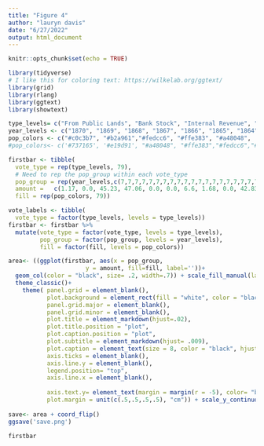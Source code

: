 ```yaml
---
title: "Figure 4"
author: "lauryn davis"
date: "6/27/2022"
output: html_document
---
```


```r
knitr::opts_chunk$set(echo = TRUE)
```


```r
library(tidyverse)
# I like this for coloring text: https://wilkelab.org/ggtext/
library(grid)
library(rlang)
library(ggtext)
library(showtext)

```

```r
type_levels= c("From Public Lands", "Bank Stock", "Internal Revenue", "Customs", "Direct Tax", "Postage", "Miscellaneous")
year_levels <- c("1870", "1869", "1868", "1867", "1866", "1865", "1864", "1863", "1862", "1861", "1860", "1859", "1858", "1857", "1856", "1855", "1854", "1853", "1852", "1851", "1850", "1849", "1848", "1847", "1846", "1845", "1843", "1842", "1841", "1840", "1839", "1838", "1837", "1836", "1835", "1834", "1833", "1832", "1831", "1830", "1829", "1828", "1827", "1826", "1825", "1824", "1823", "1822", "1821", "1820", "1819", "1818", "1817", "1816", "1815", "1814", "1813", "1812", "1811", "1810", "1809", "1808", "1807", "1806", "1805", "1804", "1803", "1802", "1801", "1800", "1799", "1798", "1797", "1796", "1795", "1794", "1793", "1792", "1789") # Need to update the 1789 and 1843 dates with the correct label.
pop_colors <- c("#c0c3b7", "#b2a961","#fedcc6", "#ffe383", "#a48048", '#e19d91', '#737165' )
#pop_colors<- c('#737165', '#e19d91', "#a48048", "#ffe383","#fedcc6","#b2a961", "#c0c3b7"  )

firstbar <- tibble(
  vote_type = rep(type_levels, 79),
  # Need to rep the pop_group within each vote_type
  pop_group = rep(year_levels,c(7,7,7,7,7,7,7,7,7,7,7,7,7,7,7,7,7,7,7,7,7,7,7,7,7,7,7,7,7,7,7,7,7,7,7,7,7,7,7,7,7,7,7,7,7,7,7,7,7,7,7,7,7,7,7,7,7,7,7,7,7,7,7,7,7,7,7,7,7,7,7,7,7,7,7,7,7,7,7)),
  amount =   c(1.17, 0.0, 45.23, 47.06, 0.0, 0.0, 6.6, 1.68, 0.0, 42.83, 48.46, 0.0, 0.0, 7.1, 0.67, 0.0, 47.64, 40.2, 0.0, 0.24, 11.5, 0.16, 0.0, 54.4, 35.87, 0.0, 1.03, 8.8, 0.16, 0.0, 55.81, 31.8, 0.0, 0.02, 12.5, 0.16, 0.0, 62.94, 24.94, 0.0, 0.01, 11.9, 0.41, 0.0, 41.53, 38.42, 0.0, 0.1, 19.7, 0.0, 0.0, 33.46, 61.05, 0.0, 1.28, 4.4, 0.67, 0.0, 0.0, 93.99, 0.0, 3.58, 1.7, 2.83, 0.0, 0.0, 94.88, 0.0, 0.0, 2.0, 3.72, 0.0, 0.0, 94.5, 0.0, 0.0, 2.0, 3.85, 0.0, 0.0, 92.34, 0.0, 0.0, 3.8, 7.92, 0.0, 0.0, 89.16, 0.0, 0.0, 3.0, 5.75, 0.0, 0.0, 92.34, 0.0, 0.0, 1.8, 12.24, 0.0, 0.0, 86.11, 0.0, 0.0, 1.7, 17.84, 0.0, 0.0, 80.64, 0.0, 0.0, 1.3, 11.73, 0.0, 0.0, 86.74, 0.0, 0.0, 1.4, 3.21, 0.0, 0.0, 94.76, 0.0, 0.0, 1.9, 4.48, 0.0, 0.0, 94.12, 0.0, 0.0, 1.3, 5.12, 0.02, 0.0, 92.72, 0.0, 0.0, 2.1, 4.99, 0.0, 0.0, 93.61, 0.0, 0.0, 1.4, 5.75, 0.0, 0.0, 92.72, 0.0, 0.0, 1.3, 9.82, 0.0, 0.0, 88.27, 0.0, 0.0, 1.8, 9.7, 0.0, 0.0, 88.91, 0.0, 0.0, 1.3, 9.31, 0.0, 0.0, 89.29, 0.0, 0.0, 1.3, 6.9, 0.0, 0.0, 91.58, 0.0, 0.0, 1.3, 8.3, 0.0, 0.0, 88.02, 0.0, 0.0, 3.8, 6.64, 0.0, 0.0, 90.69, 0.0, 0.0, 2.5, 8.17, 4.03, 0.0, 85.34, 0.0, 0.0, 2.1, 17.2, 9.2, 0.0, 68.81, 0.0, 0.0, 4.7, 22.92, 0.0, 0.0, 72.75, 0.0, 0.0, 4.1, 12.11, 17.89, 0.0, 60.93, 0.0, 0.0, 9.3, 27.37, 5.63, 0.0, 44.14, 0.0, 0.0, 23.2, 49.37, 0.53, 0.0, 45.03, 0.0, 0.0, 5.2, 42.0, 1.7, 0.0, 54.31, 0.0, 0.0, 2.3, 22.54, 2.96, 0.0, 74.03, 0.0, 0.0, 0.7, 11.73, 2.27, 0.0, 85.34, 0.0, 0.0, 0.9, 8.04, 2.16, 0.0, 89.41, 0.0, 0.0, 0.8, 11.22, 1.98, 0.0, 84.33, 0.0, 0.0, 2.4, 9.19, 2.31, 0.0, 87.89, 0.0, 0.0, 0.7, 6.13, 2.17, 0.0, 91.45, 0.0, 0.0, 0.7, 4.1, 1.8, 0.0, 93.74, 0.0, 0.0, 0.8, 6.64, 2.06, 0.0, 85.47, 0.0, 0.0, 5.8, 5.88, 1.32, 0.0, 92.34, 0.0, 0.0, 0.6, 5.75, 1.75, 0.0, 91.96, 0.0, 0.0, 0.6, 5.37, 1.83, 0.0, 92.34, 0.0, 0.0, 0.7, 4.48, 1.82, 0.0, 92.72, 0.0, 0.0, 1.1, 9.06, 2.04, 0.31, 86.87, 0.0, 0.0, 2.0, 8.17, 0.63, 0.74, 88.78, 0.0, 0.0, 1.7, 9.19, 5.31, 1.19, 83.31, 0.0, 0.0, 0.8, 13.26, 2.84, 1.16, 81.4, 0.0, 0.1, 0.8, 11.98, 2.52, 5.7, 79.37, 0.0, 0.2, 0.7, 5.88, 0.92, 8.8, 78.99, 0.0, 5.0, 0.5, 3.59, 0.0, 7.05, 75.81, 0.67, 13.0, 0.0, 7.92, 0.0, 23.8, 46.56, 0.92, 20.0, 1.3, 9.82, 0.0, 9.99, 53.68, 0.81, 25.0, 1.3, 5.75, 0.0, 0.0, 92.34, 0.09, 30.0, 2.2, 7.03, 0.0, 0.0, 91.19, 1.29, 0.0, 0.7, 7.03, 0.0, 0.0, 92.59, 0.0, 0.0, 0.7, 7.03, 0.0, 0.0, 91.83, 0.0, 0.0, 1.9, 5.63, 0.0, 0.0, 94.25, 0.0, 0.1, 0.9, 3.59, 0.0, 0.0, 95.9, 0.0, 0.0, 1.0, 2.7, 0.0, 0.0, 95.9, 0.0, 0.0, 1.2, 4.86, 0.0, -0.07, 93.99, 0.0, 0.1, 1.1, 3.59, 0.0, -0.11, 95.26, 0.0, 0.1, 1.4, 3.85, 0.0, 0.15, 93.87, 0.0, 0.1, 2.3, 1.3, 0.0, 1.53, 94.88, 0.0, 0.5, 2.3, 1.05, 8.5, 3.22, 83.18, 0.0, 3.0, 1.5, 0.92, 0.67, 1.75, 83.31, 0.75, 10.0, 2.8, 0.0, 0.6, 7.92, 83.95, 1.2, 6.0, 0.8, 0.0, 1.0, 0.35, 88.02, 0.75, 10.0, 0.6, 0.0, 1.0, 8.05, 90.69, 0.77, 0.0, 0.2, 0.54, 4.26, 7.02, 87.25, 0.62, 0.0, 0.9, 0.0, 15.1, 5.62, 78.73, 1.06, 0.0, 0.0, 0.0, 2.9, 5.36, 91.7, 0.25, 0.0, 0.0, 0.0, 6.1, 5.11, 88.65, 0.5, 0.0, 0.0, 0.0, 1.0, 7.02, 92.08, 0.5, 0.0, 0.0, 0.0, 0.0, 5.49, 94.25, 0.74, 0.0, 0.0, 0.0, 0.0, 0.0, 100.35, 0.0, 0.0, 0.0),
  fill = rep(pop_colors, 79))

vote_labels <- tibble(
  vote_type = factor(type_levels, levels = type_levels))
firstbar <- firstbar %>% 
  mutate(vote_type = factor(vote_type, levels = type_levels),
         pop_group = factor(pop_group, levels = year_levels),
         fill = factor(fill, levels = pop_colors))

area<- ((ggplot(firstbar, aes(x = pop_group, 
                      y = amount, fill=fill, label=''))+
  geom_col(color = "black", size= .2, width=.7)) + scale_fill_manual(labels= type_levels, values= pop_colors, name = "")+
  theme_classic()+
    theme( panel.grid = element_blank(),
           plot.background = element_rect(fill = "white", color = "black"),
           panel.grid.major = element_blank(),
           panel.grid.minor = element_blank(),
           plot.title = element_markdown(hjust=.02),
           plot.title.position = "plot",
           plot.caption.position = "plot",
           plot.subtitle = element_markdown(hjust= .009), 
           plot.caption = element_text(size = 8, color = "black", hjust = 0),
           axis.ticks = element_blank(),
           axis.line.y = element_blank(),
           legend.position= "top",
           axis.line.x = element_blank(),
          
           axis.text.y= element_text(margin = margin(r = -5), color= "black", size=12),
           plot.margin = unit(c(.5,.5,.5,.5), "cm")) + scale_y_continuous(limits= c(0,165)))
     
save<- area + coord_flip()        
ggsave('save.png')

firstbar

```
 
